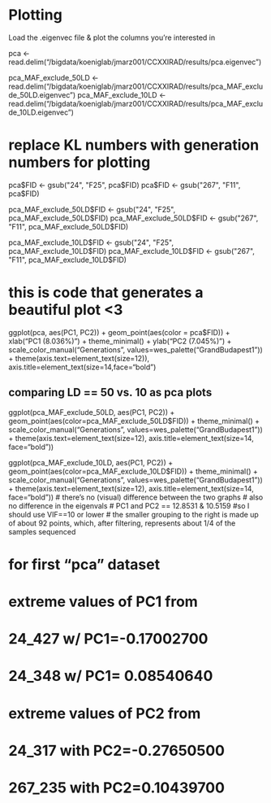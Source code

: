 # Plotting
Load the .eigenvec file & plot the columns you're interested in

pca <- read.delim("/bigdata/koeniglab/jmarz001/CCXXIRAD/results/pca.eigenvec")

pca_MAF_exclude_50LD <- read.delim("/bigdata/koeniglab/jmarz001/CCXXIRAD/results/pca_MAF_exclude_50LD.eigenvec")
pca_MAF_exclude_10LD <- read.delim("/bigdata/koeniglab/jmarz001/CCXXIRAD/results/pca_MAF_exclude_10LD.eigenvec")

# replace KL numbers with generation numbers for plotting
pca$FID <- gsub("24", "F25", pca$FID)
pca$FID <- gsub("267", "F11", pca$FID)

pca_MAF_exclude_50LD$FID <- gsub("24", "F25", pca_MAF_exclude_50LD$FID)
pca_MAF_exclude_50LD$FID <- gsub("267", "F11", pca_MAF_exclude_50LD$FID)

pca_MAF_exclude_10LD$FID <- gsub("24", "F25", pca_MAF_exclude_10LD$FID)
pca_MAF_exclude_10LD$FID <- gsub("267", "F11", pca_MAF_exclude_10LD$FID)

# this is code that generates a beautiful plot <3
ggplot(pca, aes(PC1, PC2)) + geom_point(aes(color = pca$FID)) + xlab("PC1 (8.036%)") + theme_minimal() + ylab("PC2 (7.045%)") + scale_color_manual("Generations", values=wes_palette("GrandBudapest1")) + theme(axis.text=element_text(size=12)), axis.title=element_text(size=14,face="bold")

## comparing LD == 50 vs. 10 as pca plots
ggplot(pca_MAF_exclude_50LD, aes(PC1, PC2)) + geom_point(aes(color=pca_MAF_exclude_50LD$FID)) + theme_minimal() + scale_color_manual("Generations", values=wes_palette("GrandBudapest1")) + theme(axis.text=element_text(size=12), axis.title=element_text(size=14, face="bold"))

ggplot(pca_MAF_exclude_10LD, aes(PC1, PC2)) + geom_point(aes(color=pca_MAF_exclude_10LD$FID)) + theme_minimal() + scale_color_manual("Generations", values=wes_palette("GrandBudapest1")) + theme(axis.text=element_text(size=12), axis.title=element_text(size=14, face="bold"))
# there's no (visual) difference between the two graphs
# also no difference in the eigenvals
# PC1 and PC2 == 12.8531 & 10.5159
#so I should use VIF==10 or lower
# the smaller grouping to the right is made up of about 92 points, which, after filtering, represents about 1/4 of the samples sequenced


# for first "pca" dataset
######################################
# extreme values of PC1 from
# 24_427 w/ PC1=-0.17002700
# 24_348 w/ PC1= 0.08540640

# extreme values of PC2 from
# 24_317 with PC2=-0.27650500
# 267_235 with PC2=0.10439700
